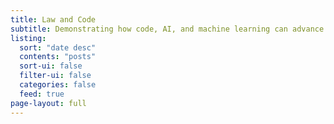 ```yaml
---
title: Law and Code
subtitle: Demonstrating how code, AI, and machine learning can advance legal research
listing:
  sort: "date desc"
  contents: "posts"
  sort-ui: false
  filter-ui: false
  categories: false
  feed: true
page-layout: full
---
```


